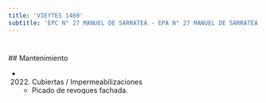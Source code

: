 ```yaml
---
title: 'VIEYTES 1469'
subtitle: 'EPC N° 27 MANUEL DE SARRATEA - EPA N° 27 MANUEL DE SARRATEA'
---
```


#


 ## Mantenimiento

*  (2022) Cubiertas / Impermeabilizaciones 
    + Picado de revoques fachada.



